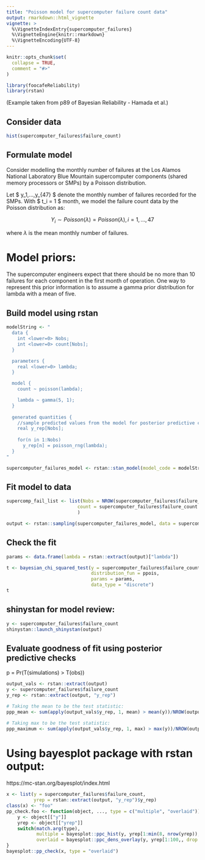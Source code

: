 ```yaml
---
title: "Poisson model for supercomputer failure count data"
output: rmarkdown::html_vignette
vignette: >
  %\VignetteIndexEntry{supercomputer_failures}
  %\VignetteEngine{knitr::rmarkdown}
  %\VignetteEncoding{UTF-8}
---
```


```r
knitr::opts_chunk$set(
  collapse = TRUE,
  comment = "#>"
)
```

```r
library(foocafeReliability)
library(rstan)
```

(Example taken from p89 of Bayesian Reliability - Hamada et al.)


## Consider data

```R

hist(supercomputer_failures$failure_count)

```

## Formulate model

Consider modelling the monthly number of failures at the Los Alamos National
Laboratory Blue Mountain supercomputer components (shared memory processors or
SMPs) by a Poisson distribution.

Let $ y_1,...,y_{47} $ denote the monthly number of failures recorded for the
SMPs. With $ t_i = 1 $ month, we model the failure count data by the Poisson
distribution as:

$$
Y_i \sim \textit{Poisson}(\lambda) = \textit{Poisson}(\lambda), i = 1,...,47
$$

where $\lambda$ is the mean monthly number of failures.

# Model priors:
The supercomputer engineers expect that there should be no more than 10 failures
for each component in the first month of operation. One way to represent this
prior information is to assume a gamma prior distribution for lambda with a
mean of five. 

## Build model using rstan
```R

modelString <- "
  data {
    int <lower=0> Nobs;
    int <lower=0> count[Nobs];
  }

  parameters {
    real <lower=0> lambda;
  }

  model {
    count ~ poisson(lambda);

    lambda ~ gamma(5, 1);
  }
  
  generated quantities {
    //sample predicted values from the model for posterior predictive checks
    real y_rep[Nobs];
    
    for(n in 1:Nobs)
      y_rep[n] = poisson_rng(lambda);
  }
"

supercomputer_failures_model <- rstan::stan_model(model_code = modelString)


```

## Fit model to data
```R

supercomp_fail_list <- list(Nobs = NROW(supercomputer_failures$failure_count),
                          count = supercomputer_failures$failure_count
                          )

output <- rstan::sampling(supercomputer_failures_model, data = supercomp_fail_list, chains = 4, iter = 4000, control = list(adapt_delta = 0.9))

```

## Check the fit
```R

params <- data.frame(lambda = rstan::extract(output)["lambda"])

t <- bayesian_chi_squared_test(y = supercomputer_failures$failure_count,
                               distribution_fun = ppois,
                               params = params,
                               data_type = "discrete")
t

```


## shinystan for model review:
```R
y <- supercomputer_failures$failure_count
shinystan::launch_shinystan(output)

```
## Evaluate goodness of fit using posterior predictive checks

p = Pr(T(simulations) > T(obs))

```R

output_vals <- rstan::extract(output)
y <- supercomputer_failures$failure_count
y_rep <- rstan::extract(output, "y_rep")

# Taking the mean to be the test statistic:
ppp_mean <- sum(apply(output_vals$y_rep, 1, mean) > mean(y))/NROW(output_vals$y_rep)

# Taking max to be the test statistic:
ppp_maximum <- sum(apply(output_vals$y_rep, 1, max) > max(y))/NROW(output_vals$y_rep)

```

# Using bayesplot package with rstan output:
https://mc-stan.org/bayesplot/index.html
```R

x <- list(y = supercomputer_failures$failure_count,
          yrep = rstan::extract(output, "y_rep")$y_rep)
class(x) <- "foo"
pp_check.foo <- function(object, ..., type = c("multiple", "overlaid")) {
    y <- object[["y"]]
    yrep <- object[["yrep"]]
    switch(match.arg(type),
           multiple = bayesplot::ppc_hist(y, yrep[1:min(8, nrow(yrep)),, drop = FALSE]),
           overlaid = bayesplot::ppc_dens_overlay(y, yrep[1:100,, drop = FALSE]))
}
bayesplot::pp_check(x, type = "overlaid")

```
